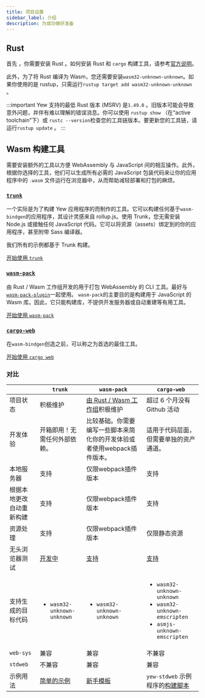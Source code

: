 ```yaml
---
title: 项目设置
sidebar_label: 介绍
description: 为成功做好准备
---
```


## Rust

首先 ，你需要安装 Rust 。如何安装 Rust 和 `cargo` 构建工具，请参考[官方说明](https://www.rust-lang.org/tools/install)。

此外，为了将 Rust 编译为 Wasm，您还需要安装`wasm32-unknown-unknown`。如果你使用的是 rustup，只需运行`rustup target add wasm32-unknown-unknown` 。

:::important
Yew 支持的最低 Rust 版本 (MSRV) 是`1.49.0` 。旧版本可能会导致意外问题，并伴有难以理解的错误消息。你可以使用 `rustup show` （在“active toolchain”下）或 `rustc --version`检查您的工具链版本。要更新您的工具链，请运行`rustup update` 。
:::

## **Wasm 构建工具**

需要安装额外的工具以方便 WebAssembly 与 JavaScript 间的相互操作。此外，根据你选择的工具，他们可以生成所有必需的 JavaScript 包装代码来让你的应用程序中的 `.wasm` 文件运行在浏览器中，从而帮助减轻部署和打包的麻烦。

### [**`trunk`**](https://github.com/thedodd/trunk/)

一个实际是为了构建 Yew 应用程序的而制作的工具。它可以构建任何基于`wasm-bindgen`的应用程序，其设计灵感来自 rollup.js。使用 Trunk，您无需安装 Node.js 或接触任何 JavaScript 代码。它可以将资源（assets）绑定到的你的应用程序，甚至附带 Sass 编译器。

我们所有的示例都基于 Trunk 构建。

[开始使用 `trunk`](project-setup/using-trunk.mdx)

### [**`wasm-pack`**](https://rustwasm.github.io/docs/wasm-pack/)

由 Rust / Wasm 工作组开发的用于打包 WebAssembly 的 CLI 工具。最好与[`wasm-pack-plugin`](https://github.com/wasm-tool/wasm-pack-plugin)一起使用。 `wasm-pack`的主要目的是构建用于 JavaScript 的 Wasm 库。因此，它只能构建库，不提供开发服务器或自动重建等有用工具。

[开始使用 `wasm-pack`](project-setup/using-wasm-pack.mdx)

### [**`cargo-web`**](https://github.com/koute/cargo-web)

在`wasm-bindgen`创造之前，可以称之为首选的最佳工具。

[开始使用 `cargo web`](project-setup/using-cargo-web.mdx)

### 对比

|                          | `trunk`                                                                    | `wasm-pack`                                                             | `cargo-web`                                                                                                                                            |
| ------------------------ | -------------------------------------------------------------------------- | ----------------------------------------------------------------------- | ------------------------------------------------------------------------------------------------------------------------------------------------------ |
| 项目状态                 | 积极维护                                                                   | [由 Rust / Wasm 工作组](https://rustwasm.github.io)积极维护             | 超过 6 个月没有 Github 活动                                                                                                                            |
| 开发体验                 | 开箱即用！无需任何外部依赖。                                               | 比较基础。你需要编写一些脚本来简化你的开发体验或者使用webpack插件版本。 | 适用于代码层面，但需要单独的资产通道。                                                                                                                 |
| 本地服务器               | 支持                                                                       | 仅限webpack插件版本                                                     | 支持                                                                                                                                                   |
| 根据本地更改自动重新构建 | 支持                                                                       | 仅限webpack插件版本                                                     | 支持                                                                                                                                                   |
| 资源处理                 | 支持                                                                       | 仅限webpack插件版本                                                     | 仅限静态资源                                                                                                                                           |
| 无头浏览器测试           | [开发中](https://github.com/thedodd/trunk/issues/20)                       | [支持](https://rustwasm.github.io/wasm-pack/book/commands/test.html)    | [支持](https://github.com/koute/cargo-web#features)                                                                                                    |
| 支持生成的目标代码       | <ul><li><code>wasm32-unknown-unknown</code></li></ul>                      | <ul><li><code>wasm32-unknown-unknown</code></li></ul>                   | <ul> <li><code>wasm32-unknown-unknown</code></li> <li><code>wasm32-unknown-emscripten</code></li> <li><code>asmjs-unknown-emscripten</code></li> </ul> |
| `web-sys`                | 兼容                                                                       | 兼容                                                                    | 不兼容                                                                                                                                                 |
| `stdweb`                 | 不兼容                                                                     | 兼容                                                                    | 兼容                                                                                                                                                   |
| 示例用法                 | <a href="https://github.com/yewstack/yew-wasm-pack-minimal">简单的示例</a> | [新手模板](https://github.com/yewstack/yew-wasm-pack-minimal)           | `yew-stdweb` 示例程序的[构建脚本](https://www.github.com/yewstack/yew/tree/master/packages/yew-stdweb/examples)                                        |
